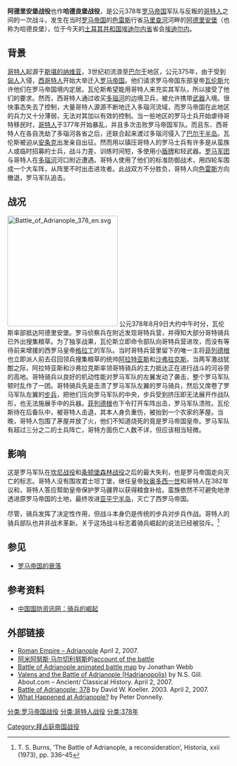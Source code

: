 
{{Infobox Military Conflict
|conflict=阿德里安堡战役
|partof=
|image= [[File:Via_Egnatia-zh.png|300px]]
|caption=
|date=378年8月9日
|place=[[埃迪尔内|阿德里安堡]]附近
|casus=
|territory=
|result=哥特人決定性胜利
|combatant1=[[东罗马帝国|东罗马帝国]]
|combatant2=[[哥德人|哥德人]]
|commander1=[[罗马皇帝|罗马皇帝]] [[瓦伦斯|瓦伦斯]]{{KIA}}
|commander2=[[菲列德根|菲列德根]], [[阿拉特亚斯|阿拉特亚斯]], [[沙弗拉克斯|沙弗拉克斯]]
|strength1=40,000–50,000
|strength2=50,000–60,000
|casualties1=25,000–30,000
|casualties2=不详
}}
{{Campaignbox 哥德战争 (376年−382年)}}

'''阿德里安堡战役'''也作'''哈德良堡战役'''，是公元378年[[罗马帝国|罗马帝国]]军队与反叛的[[哥特人|哥特人]]之间的一次战斗，发生在当时[[罗马帝国|罗马帝国]]的[[色雷斯|色雷斯]]行省[[马里查河|马里查河]]河畔的[[阿德里安堡|阿德里安堡]]（也称为哈德良堡），位于今天的[[土耳其共和国|土耳其共和国]][[埃迪尔内省|埃迪尔内省]]省会[[埃迪尔内|埃迪尔内]]。

==背景==
[[哥特人|哥特人]]起源于[[斯堪的纳维亚|斯堪的纳维亚]]，3世纪初流浪至[[巴尔干|巴尔干]]地区，公元375年，由于受到[[匈人|匈人]]入侵，[[西哥特人|西哥特人]]开始大举迁入[[罗马帝国|罗马帝国]]。他们请求罗马帝国东部皇帝[[瓦伦斯|瓦伦斯]]允许他们在罗马帝国境内定居。瓦伦斯希望能用哥特人来充实其军队，所以接受了他们的要求。然而，西哥特人通过收买[[多瑙河|多瑙河]]的边境卫兵，被允许携带[[武器|武器]]入境。很快事态失去了控制，大量哥特人源源不断地迁入多瑙河流域，而罗马帝国在此地区的兵力又十分薄弱，无法对其加以有效的控制。当一些地区的罗马士兵开始虐待哥特移民时，[[哥特人|哥特人]]于377年开始暴乱，并且多次击败罗马帝国军队。而且东、西哥特人在各自洗劫了多瑙河各省之后，还联合起来渡过多瑙河侵入了[[巴尔干半岛|巴尔干半岛]]。瓦伦斯被迫从[[安条克|安条克]]出发亲自出征。然而用以镇压哥特人的罗马士兵有许多是从蛮族人或临时招募的士兵，战斗力差、训练时间短，多使用小[[盾牌|盾牌]]和轻武器。[[罗马军团|罗马军团]]与哥特人在[[多瑙河|多瑙河]]河口附近遭遇。哥特人使用了他们的标准防御战术，用四轮车围成一个大车阵，从阵里不时出击进攻者。此战双方不分胜负，哥特人向[[色雷斯|色雷斯]]方向撤退，罗马军队追击。

==战况==
[[File:Battle_of_Adrianople_378_en.svg|250px]]
公元378年8月9日大约中午时分，瓦伦斯率部抵达阿德里安堡。罗马侦察兵在附近发现哥特兵营，并得知大部分哥特骑兵已外出搜集粮草。为了独享战果，瓦伦斯立即命令部队向哥特兵营进攻，而没有等待前来增援的西罗马皇帝[[格拉丁|格拉丁]]的军队。当时哥特兵营里留下的唯一主将[[菲列德根|菲列德根]]也立即派人前去召回领兵搜集粮草的统帅[[阿拉特亚斯|阿拉特亚斯]]和[[沙弗拉克斯|沙弗拉克斯]]。当两军激战犹酣之际，阿拉特亚斯和沙弗拉克斯率领哥特骑兵的主力抵达正在进行战斗的河谷旁的高地。哥特骑兵以良好的机动性能对罗马军队的左翼发动了袭击，整个罗马军队顿时乱作了一团。哥特骑兵先是击溃了罗马军队左翼的罗马骑兵，然后又席卷了罗马军队左翼的[[步兵|步兵]]，把他们压向罗马军队的中央，步兵受到挤压即无法展开作战队形，也无法施展手中的兵器。[[菲列德根|菲列德根]]也下令打开车阵出击，罗马军队溃败。瓦伦斯待在后备队中，被哥特人击退，其本人身负重伤，被抬到一个农家的茅屋。当晚，哥特人包围了茅屋并放了火，他们不知道烧死的竟是罗马帝国皇帝。罗马军队有超过三分之二的士兵阵亡，哥特方面伤亡人数不详，但应该相当轻微。

==影响==
这是罗马军队在[[坎尼战役|坎尼战役]]和[[条顿堡森林战役|条顿堡森林战役]]之后的最大失利，也是罗马帝国走向灭亡的标志。哥特人没有围攻君士坦丁堡，继任皇帝[[狄奥多西一世|狄奥多西一世]]和哥特人在382年议和，哥特人答应帮助皇帝保护罗马疆界以获得粮食补给。蛮族依然不可避免地渗透进原罗马帝国的土地，最终攻进[[亚平宁半岛|亚平宁半岛]]，灭亡了西罗马帝国。

尽管，骑兵发挥了决定性作用，但战斗本身仍是传统的步兵对步兵作战。哥特人的骑兵部队也并非战术革新。关于这场战斗标志着骑兵崛起的说法已经被驳斥。<ref>T. S. Burns, ‘The Battle of Adrianople, a reconsideration’, Historia, xxii (1973), pp. 336–45</ref>

==参见==
*[[罗马帝国的衰落|罗马帝国的衰落]]

<div class="references-small">{{Reflist}}</div>
==参考资料==
*[https://web.archive.org/web/20101224081116/http://info.cndsi.com/html/20051122/1601163216.html 中国国防资讯网：骑兵的崛起] 

==外部链接==
*[https://web.archive.org/web/20070329073239/http://www.roman-empire.net/army/adrianople.html Roman Empire – Adrianople] April 2, 2007.
*[[阿米阿努斯·马尔切利努斯|阿米阿努斯·马尔切利努斯]]的[http://www.fordham.edu/halsall/ancient/378adrianople.html account of the battle] {{Wayback|url=http://www.fordham.edu/halsall/ancient/378adrianople.html |date=20141118194426 }}
*[https://web.archive.org/web/20101211182417/http://www.theartofbattle.com/battle-of-adrianople-378.htm Battle of Adrianople animated battle map] by Jonathan Webb
*[http://ancienthistory.about.com/od/valens/a/Adrianople.htm Valens and the Battle of Adrianople (Hadrianopolis)] {{Wayback|url=http://ancienthistory.about.com/od/valens/a/Adrianople.htm |date=20110610225734 }} by N.S. Gill. About.com – Ancient/ Classical History. April 2, 2007.
*[http://www.thenagain.info/WebChron/Mediterranean/Adrianople.html Battle of Adrianople: 378] {{Wayback|url=http://www.thenagain.info/WebChron/Mediterranean/Adrianople.html |date=20210116212529 }} by David W. Koeller. 2003. April 2, 2007.
*[http://skookumpete.com/adrianople.htm What Happened at Adrianople?] {{Wayback|url=http://skookumpete.com/adrianople.htm |date=20190724030031 }} by Peter Donnelly.

{{commonscat|Battle of Adrianople}}
{{coord|41|48|59|N|26|32|48|E|region:TR|display=title}}

[[分类:罗马帝国战役|分类:罗马帝国战役]]
[[分类:哥特人战役|分类:哥特人战役]]
[[分类:378年|分类:378年]]
[[Category:拜占庭帝国战役|Category:拜占庭帝国战役]]